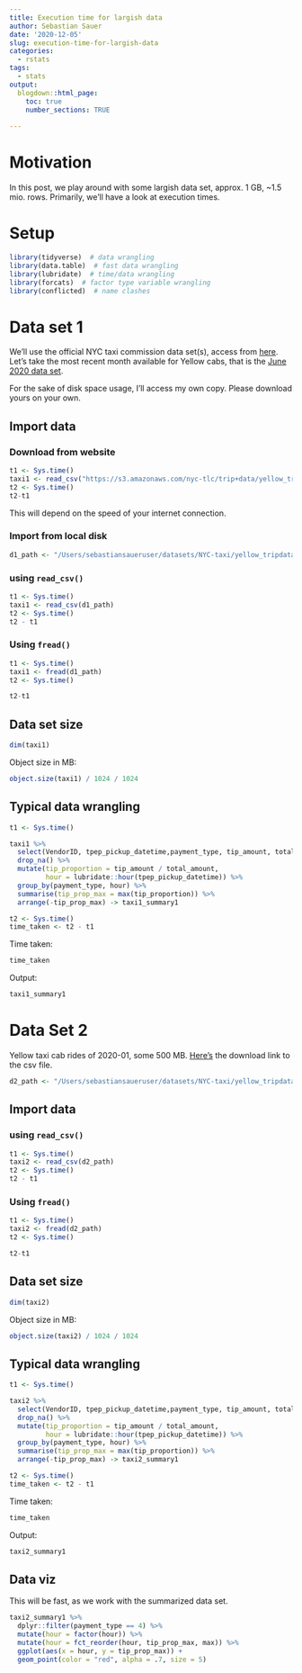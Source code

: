 ```yaml
---
title: Execution time for largish data
author: Sebastian Sauer
date: '2020-12-05'
slug: execution-time-for-largish-data
categories:
  - rstats
tags:
  - stats
output:
  blogdown::html_page:
    toc: true
    number_sections: TRUE
    
---
```



# Motivation


In this post, we play around with some largish data set, approx. 1 GB, ~1.5 mio. rows. Primarily, we'll have a look at execution times.


# Setup


```r
library(tidyverse)  # data wrangling
library(data.table)  # fast data wrangling
library(lubridate)  # time/data wrangling
library(forcats)  # factor type variable wrangling
library(conflicted)  # name clashes
```


# Data set 1


We'll use the official NYC taxi commission data set(s), access from [here](https://www1.nyc.gov/site/tlc/about/tlc-trip-record-data.page). Let's take the most recent month available for Yellow cabs, that is the [June 2020 data set](https://s3.amazonaws.com/nyc-tlc/trip+data/yellow_tripdata_2020-06.csv).

For the sake of disk space usage, I'll access my own copy. Please download yours on your own.



## Import data


### Download from website

```r
t1 <- Sys.time()
taxi1 <- read_csv("https://s3.amazonaws.com/nyc-tlc/trip+data/yellow_tripdata_2020-06.csv")
t2 <- Sys.time()
t2-t1
```


  

This will depend on the speed of your internet connection.

### Import from local disk


```r
d1_path <- "/Users/sebastiansaueruser/datasets/NYC-taxi/yellow_tripdata_2020-06.csv"
```

### using `read_csv()`

```r
t1 <- Sys.time()
taxi1 <- read_csv(d1_path)
t2 <- Sys.time()
t2 - t1
```


### Using `fread()`


```r
t1 <- Sys.time()
taxi1 <- fread(d1_path)
t2 <- Sys.time()

t2-t1

```

## Data set size

```r
dim(taxi1)
```

Object size in MB:

```r
object.size(taxi1) / 1024 / 1024
```



## Typical data wrangling

```r
t1 <- Sys.time()

taxi1 %>% 
  select(VendorID, tpep_pickup_datetime,payment_type, tip_amount, total_amount) %>%
  drop_na() %>% 
  mutate(tip_proportion = tip_amount / total_amount,
         hour = lubridate::hour(tpep_pickup_datetime)) %>% 
  group_by(payment_type, hour) %>% 
  summarise(tip_prop_max = max(tip_proportion)) %>% 
  arrange(-tip_prop_max) -> taxi1_summary1

t2 <- Sys.time()
time_taken <- t2 - t1
```



Time taken:

```r
time_taken
```


Output:

```r
taxi1_summary1
```





# Data Set 2


Yellow taxi cab rides of 2020-01, some 500 MB. [Here's](https://s3.amazonaws.com/nyc-tlc/trip+data/yellow_tripdata_2020-01.csv) the download link to the csv file.


```r
d2_path <- "/Users/sebastiansaueruser/datasets/NYC-taxi/yellow_tripdata_2020-01.csv"
```


## Import data 

### using `read_csv()`

```r
t1 <- Sys.time()
taxi2 <- read_csv(d2_path)
t2 <- Sys.time()
t2 - t1
```


### Using `fread()`


```r
t1 <- Sys.time()
taxi2 <- fread(d2_path)
t2 <- Sys.time()

t2-t1

```




## Data set size

```r
dim(taxi2)
```



Object size in MB:

```r
object.size(taxi2) / 1024 / 1024
```


## Typical data wrangling

```r
t1 <- Sys.time()

taxi2 %>% 
  select(VendorID, tpep_pickup_datetime,payment_type, tip_amount, total_amount) %>%
  drop_na() %>% 
  mutate(tip_proportion = tip_amount / total_amount,
         hour = lubridate::hour(tpep_pickup_datetime)) %>% 
  group_by(payment_type, hour) %>% 
  summarise(tip_prop_max = max(tip_proportion)) %>% 
  arrange(-tip_prop_max) -> taxi2_summary1

t2 <- Sys.time()
time_taken <- t2 - t1
```

Time taken:

```r
time_taken
```


Output:

```r
taxi2_summary1
```


## Data viz

This will be fast, as we work with the summarized data set.


```r
taxi2_summary1 %>% 
  dplyr::filter(payment_type == 4) %>% 
  mutate(hour = factor(hour)) %>% 
  mutate(hour = fct_reorder(hour, tip_prop_max, max)) %>%
  ggplot(aes(x = hour, y = tip_prop_max)) +
  geom_point(color = "red", alpha = .7, size = 5) 
```

